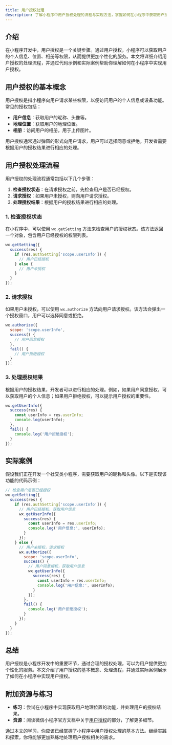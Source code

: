 ```yaml
---
title: 用户授权处理
description: 了解小程序中用户授权处理的流程与实现方法，掌握如何在小程序中获取用户授权并处理相关数据。
---
```


## 介绍

在小程序开发中，用户授权是一个关键步骤。通过用户授权，小程序可以获取用户的个人信息、位置、相册等权限，从而提供更加个性化的服务。本文将详细介绍用户授权的处理流程，并通过代码示例和实际案例帮助你理解如何在小程序中实现用户授权。

## 用户授权的基本概念

用户授权是指小程序向用户请求某些权限，以便访问用户的个人信息或设备功能。常见的授权包括：

- **用户信息**：获取用户的昵称、头像等。
- **地理位置**：获取用户的地理位置。
- **相册**：访问用户的相册，用于上传图片。

用户授权通常通过弹窗的形式向用户请求，用户可以选择同意或拒绝。开发者需要根据用户的授权结果进行相应的处理。

## 用户授权处理流程

用户授权的处理流程通常包括以下几个步骤：

1. **检查授权状态**：在请求授权之前，先检查用户是否已经授权。
2. **请求授权**：如果用户未授权，则向用户请求授权。
3. **处理授权结果**：根据用户的授权结果进行相应的处理。

### 1. 检查授权状态

在小程序中，可以使用 `wx.getSetting` 方法来检查用户的授权状态。该方法返回一个对象，包含用户已经授权的权限列表。

```javascript
wx.getSetting({
  success(res) {
    if (res.authSetting['scope.userInfo']) {
      // 用户已经授权
    } else {
      // 用户未授权
    }
  }
});
```

### 2. 请求授权

如果用户未授权，可以使用 `wx.authorize` 方法向用户请求授权。该方法会弹出一个授权窗口，用户可以选择同意或拒绝。

```javascript
wx.authorize({
  scope: 'scope.userInfo',
  success() {
    // 用户同意授权
  },
  fail() {
    // 用户拒绝授权
  }
});
```

### 3. 处理授权结果

根据用户的授权结果，开发者可以进行相应的处理。例如，如果用户同意授权，可以获取用户的个人信息；如果用户拒绝授权，可以提示用户授权的重要性。

```javascript
wx.getUserInfo({
  success(res) {
    const userInfo = res.userInfo;
    console.log(userInfo);
  },
  fail() {
    console.log('用户拒绝授权');
  }
});
```

## 实际案例

假设我们正在开发一个社交类小程序，需要获取用户的昵称和头像。以下是实现该功能的代码示例：

```javascript
// 检查用户是否已经授权
wx.getSetting({
  success(res) {
    if (res.authSetting['scope.userInfo']) {
      // 用户已经授权，获取用户信息
      wx.getUserInfo({
        success(res) {
          const userInfo = res.userInfo;
          console.log('用户信息:', userInfo);
        }
      });
    } else {
      // 用户未授权，请求授权
      wx.authorize({
        scope: 'scope.userInfo',
        success() {
          // 用户同意授权，获取用户信息
          wx.getUserInfo({
            success(res) {
              const userInfo = res.userInfo;
              console.log('用户信息:', userInfo);
            }
          });
        },
        fail() {
          console.log('用户拒绝授权');
        }
      });
    }
  }
});
```

## 总结

用户授权是小程序开发中的重要环节，通过合理的授权处理，可以为用户提供更加个性化的服务。本文介绍了用户授权的基本概念、处理流程，并通过实际案例展示了如何在小程序中实现用户授权。

## 附加资源与练习

- **练习**：尝试在小程序中实现获取用户地理位置的功能，并处理用户的授权结果。
- **资源**：阅读微信小程序官方文档中关于[用户授权](https://developers.weixin.qq.com/miniprogram/dev/framework/open-ability/authorize.html)的部分，了解更多细节。

通过本文的学习，你应该已经掌握了小程序中用户授权处理的基本方法。继续实践和探索，你将能够更加熟练地处理用户授权相关的需求。